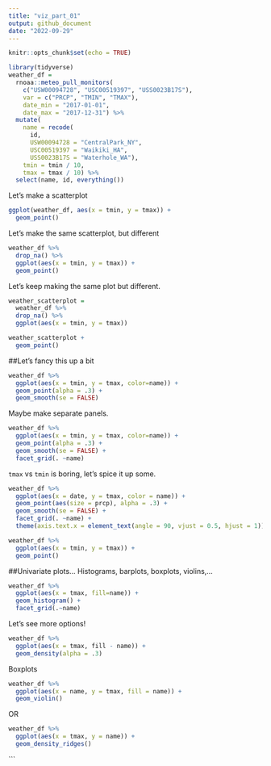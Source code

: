 ```yaml
---
title: "viz_part_01"
output: github_document
date: "2022-09-29"
---
```


```r
knitr::opts_chunk$set(echo = TRUE)
```

```r
library(tidyverse)
weather_df = 
  rnoaa::meteo_pull_monitors(
    c("USW00094728", "USC00519397", "USS0023B17S"),
    var = c("PRCP", "TMIN", "TMAX"), 
    date_min = "2017-01-01",
    date_max = "2017-12-31") %>%
  mutate(
    name = recode(
      id, 
      USW00094728 = "CentralPark_NY", 
      USC00519397 = "Waikiki_HA",
      USS0023B17S = "Waterhole_WA"),
    tmin = tmin / 10,
    tmax = tmax / 10) %>%
  select(name, id, everything())
```

Let's make a scatterplot

```r
ggplot(weather_df, aes(x = tmin, y = tmax)) +
  geom_point()
```

Let's make the same scatterplot, but different

```r
weather_df %>%
  drop_na() %>%
  ggplot(aes(x = tmin, y = tmax)) +
  geom_point()
```

Let's keep making the same plot but different.

```r
weather_scatterplot = 
  weather_df %>%
  drop_na() %>%
  ggplot(aes(x = tmin, y = tmax))

weather_scatterplot +
  geom_point()
```


##Let's fancy this up a bit

```r
weather_df %>%
  ggplot(aes(x = tmin, y = tmax, color=name)) +
  geom_point(alpha = .3) +
  geom_smooth(se = FALSE)

```


Maybe make separate panels.

```r
weather_df %>%
  ggplot(aes(x = tmin, y = tmax, color=name)) +
  geom_point(alpha = .3) +
  geom_smooth(se = FALSE) +
  facet_grid(. ~name)

```

`tmax` vs `tmin` is boring, let's spice it up some. 

```r
weather_df %>%
  ggplot(aes(x = date, y = tmax, color = name)) +
  geom_point(aes(size = prcp), alpha = .3) + 
  geom_smooth(se = FALSE) + 
  facet_grid(. ~name) + 
  theme(axis.text.x = element_text(angle = 90, vjust = 0.5, hjust = 1))
```

```r
weather_df %>%
  ggplot(aes(x = tmin, y = tmax)) +
  geom_point()
```

##Univariate plots...
Histograms, barplots, boxplots, violins,...

```r
weather_df %>%
  ggplot(aes(x = tmax, fill=name)) + 
  geom_histogram() +
  facet_grid(.~name)
```

Let's see more options!

```r
weather_df %>%
  ggplot(aes(x = tmax, fill - name)) + 
  geom_density(alpha = .3)
```

Boxplots
```r
weather_df %>%
  ggplot(aes(x = name, y = tmax, fill = name)) + 
  geom_violin()
```
OR

```r
weather_df %>%
  ggplot(aes(x = tmax, y = name)) + 
  geom_density_ridges()
```

```


